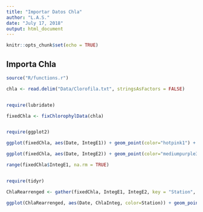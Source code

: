 ```yaml
---
title: "Importar Datos Chla"
author: "L.A.S."
date: "July 17, 2018"
output: html_document
---
```


```r
knitr::opts_chunk$set(echo = TRUE)
```

## Importa Chla

```r
source("R/functions.r")

chla <- read.delim("Data/Clorofila.txt", stringsAsFactors = FALSE)


require(lubridate)

fixedChla <- fixChlorophylData(chla)


require(ggplot2)

ggplot(fixedChla, aes(Date, IntegE1)) + geom_point(color="hotpink1") + scale_y_log10() + theme_minimal()

ggplot(fixedChla, aes(Date, IntegE2)) + geom_point(color="mediumpurple3") + scale_y_log10() + theme_minimal()

range(fixedChla$IntegE1, na.rm = TRUE)


require(tidyr)

ChlaRearrenged <- gather(fixedChla, IntegE1, IntegE2, key = "Station", value = "ChlaInteg")

ggplot(ChlaRearrenged, aes(Date, ChlaInteg, color=Station)) + geom_point() + geom_line() + scale_y_log10() + theme_minimal() + facet_wrap(~Station) + scale_color_brewer(palette = "Pastel1") + stat_smooth()

```
